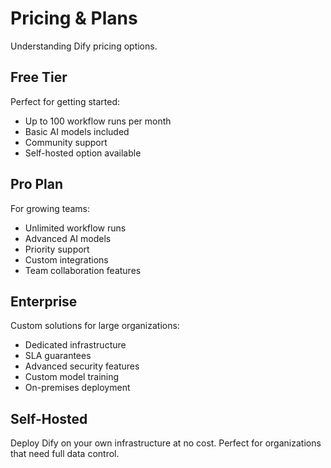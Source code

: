 # Pricing & Plans

Understanding Dify pricing options.

## Free Tier

Perfect for getting started:
- Up to 100 workflow runs per month
- Basic AI models included
- Community support
- Self-hosted option available

## Pro Plan

For growing teams:
- Unlimited workflow runs
- Advanced AI models
- Priority support
- Custom integrations
- Team collaboration features

## Enterprise

Custom solutions for large organizations:
- Dedicated infrastructure
- SLA guarantees
- Advanced security features
- Custom model training
- On-premises deployment

## Self-Hosted

Deploy Dify on your own infrastructure at no cost. Perfect for organizations that need full data control.
